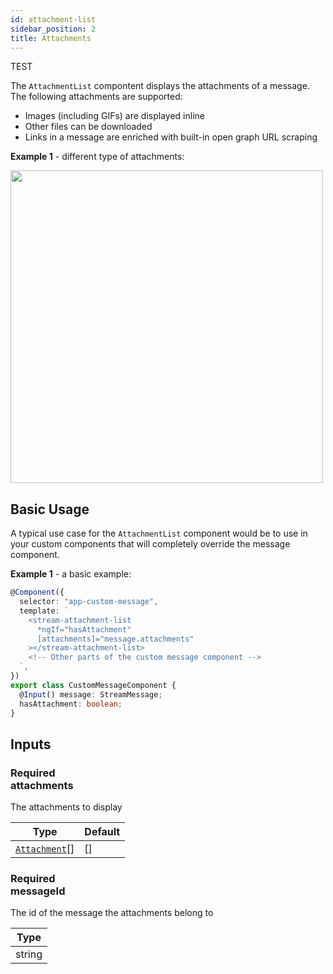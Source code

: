 ```yaml
---
id: attachment-list
sidebar_position: 2
title: Attachments
---
```



TEST

The `AttachmentList` compontent displays the attachments of a message. The following attachments are supported:

- Images (including GIFs) are displayed inline
- Other files can be downloaded
- Links in a message are enriched with built-in open graph URL scraping

**Example 1** - different type of attachments:

<img src={AttachmentsScreenshot} width="500" />

## Basic Usage

A typical use case for the `AttachmentList` component would be to use in your custom components that will completely override the message component.

**Example 1** - a basic example:

```typescript
@Component({
  selector: "app-custom-message",
  template: `
    <stream-attachment-list
      *ngIf="hasAttachment"
      [attachments]="message.attachments"
    ></stream-attachment-list>
    <!-- Other parts of the custom message component -->
  `,
})
export class CustomMessageComponent {
  @Input() message: StreamMessage;
  hasAttachment: boolean;
}
```

## Inputs

### <div class="label required basic">Required</div> attachments

The attachments to display

| Type                                                                                                              | Default |
| ----------------------------------------------------------------------------------------------------------------- | ------- |
| [`Attachment`](https://getstream.io/chat/docs/javascript/message_format/?language=javascript#attachment-format)[] | []      |

### <div class="label required basic">Required</div> messageId

The id of the message the attachments belong to

| Type   |
| ------ |
| string |
